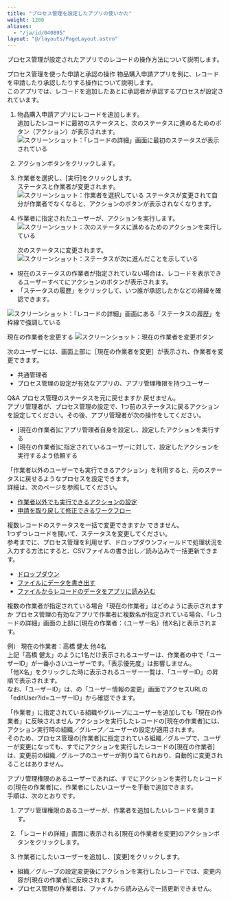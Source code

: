 ```yaml
---
title: "プロセス管理を設定したアプリの使いかた"
weight: 1200
aliases:
  - "/ja/id/040895"
layout: "@/layouts/PageLayout.astro"
---
```




プロセス管理が設定されたアプリでのレコードの操作方法について説明します。

<Heading id="process_process_app_operations_10">プロセス管理を使った申請と承認の操作</Heading>
物品購入申請アプリを例に、レコードを申請したり承認したりする操作について説明します。  
このアプリでは、レコードを追加したあとに承認者が承認するプロセスが設定されています。

1. 物品購入申請アプリにレコードを追加します。  
   追加したレコードに最初のステータスと、次のステータスに進めるためのボタン（アクション）が表示されます。
   <Img src="/k/kintone/img-ja/whatsprocess_01.png" alt="スクリーンショット：「レコードの詳細」画面に最初のステータスが表示されている" />

1. アクションボタンをクリックします。

1. 作業者を選択し、[実行]をクリックします。  
   ステータスと作業者が変更されます。
   <Img src="/k/kintone/img-ja/whatsprocess_02.png" alt="スクリーンショット：作業者を選択している" />
  ステータスが変更されて自分が作業者でなくなると、アクションのボタンが表示されなくなります。  

1. 作業者に指定されたユーザーが、アクションを実行します。  
   <Img src="/k/kintone/img-ja/whatsprocess_05.png" alt="スクリーンショット：次のステータスに進めるためのアクションを実行している" />

   次のステータスに変更されます。  
   <Img src="/k/kintone/img-ja/whatsprocess_06.png" alt="スクリーンショット：ステータスが次に進んだことを示している" />

<Note>

* 現在のステータスの作業者が指定されていない場合は、レコードを表示できるユーザーすべてにアクションのボタンが表示されます。
* 「ステータスの履歴」をクリックして、いつ誰が承認したかなどの経緯を確認できます。  
<Img src="/k/kintone/img-ja/whatsprocess_07.png" alt="スクリーンショット：「レコードの詳細」画面にある「ステータスの履歴」を枠線で強調している" />


</Note>

<Heading id="process_process_app_operations_20">現在の作業者を変更する</Heading>
<Img src="/k/kintone/img-ja/requiredsettings_process_img06.png" alt="スクリーンショット：現在の作業者を変更ボタン" />

次のユーザーには、画面上部に［現在の作業者を変更］が表示され、作業者を変更できます。

* <Slash />共通管理者
* プロセス管理の設定が有効なアプリの、アプリ管理権限を持つユーザー

<Heading id="process_process_app_operations_30">Q&amp;A</Heading>
<Heading level={3} id="process_process_app_operations_3010">プロセス管理のステータスを元に戻せますか</Heading>
戻せません。  
アプリ管理者が、プロセス管理の設定で、1つ前のステータスに戻るアクションを設定してください。その後、アプリ管理者が次の操作をしてください。

* [現在の作業者]にアプリ管理者自身を設定し、設定したアクションを実行する
* [現在の作業者]に指定されているユーザーに対して、設定したアクションを実行するよう依頼する

<Hint>

「作業者以外のユーザーでも実行できるアクション」を利用すると、元のステータスに戻せるようなプロセスを設定できます。  
詳細は、次のページを参照してください。  

* [作業者以外でも実行できるアクションの設定](/k/ja/id/040898.html)
* [申請を取り戻して修正できるワークフロー](/k/ja/id/040574.html#process_sample_flow_50)


</Hint>

<Heading level={3} id="process_process_app_operations_3020">複数レコードのステータスを一括で変更できますか</Heading>
できません。  
1つずつレコードを開いて、ステータスを変更してください。  
参考までに、プロセス管理を利用せず、ドロップダウンフィールドで処理状況を入力する方法にすると、CSVファイルの書き出し／読み込みで一括更新できます。

* [ドロップダウン](/k/ja/id/040524.html)
* [ファイルにデータを書き出す](/k/ja/id/040452.html)
* [ファイルからレコードのデータをアプリに読み込む](/k/ja/id/040724.html)

<Heading level={3} id="process_process_app_operations_3030">複数の作業者が指定されている場合「現在の作業者」はどのように表示されますか</Heading>
プロセス管理の有効なアプリで作業者に複数名が指定されている場合、「レコードの詳細」画面の上部に[現在の作業者：（ユーザー名）他X名]と表示されます。  

例） 現在の作業者：高橋 健太 他4名  
上記「高橋 健太」のように1名だけ表示されるユーザーは、作業者の中で「ユーザーID」が一番小さいユーザーです。「表示優先度」は影響しません。  
「他X名」をクリックした時に表示されるユーザー一覧は、「ユーザーID」の昇順で表示されます。  
なお、「ユーザーID」は、<SlashUi />の「ユーザー情報の変更」画面でアクセスURLの「editUser?id=ユーザーID」から確認できます。

<Heading level={3} id="process_process_app_operations_3040">「作業者」に指定されている組織やグループにユーザーを追加しても「現在の作業者」に反映されません</Heading>
アクションを実行したレコードの[現在の作業者]には、アクション実行時の組織／グループ／ユーザーの設定が適用されます。  
そのため、プロセス管理の[作業者]に指定されている組織／グループで、ユーザーが変更になっても、すでにアクションを実行したレコードの[現在の作業者]は、変更前の組織／グループのユーザーが割り当てられおり、自動的に変更されることはありません。

アプリ管理権限のあるユーザーであれば、すでにアクションを実行したレコードの[現在の作業者]に、作業者にしたいユーザーを手動で追加できます。  
手順は、次のとおりです。

1. アプリ管理権限のあるユーザーが、作業者を追加したいレコードを開きます。

1. 「レコードの詳細」画面に表示される[現在の作業者を変更]のアクションボタンをクリックします。

1. 作業者にしたいユーザーを追加し、[変更]をクリックします。

<Note>

* 組織／グループの設定変更後にアクションを実行したレコードでは、変更内容が[現在の作業者]に反映されます。
* プロセス管理の作業者は、ファイルから読み込んで一括更新できません。


</Note>

